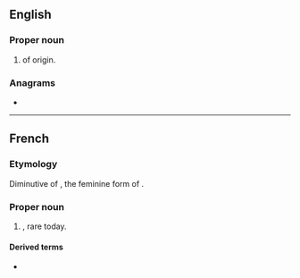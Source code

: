 ==English==

===Proper noun===
{{en-proper noun}}

# {{given name|female|from=French}} of {{etyl|fr|en}} origin.

===Anagrams===
* {{anagrams|en|lecontite}}

----

==French==

===Etymology===
Diminutive of {{m|fr|Nicole}}, the feminine form of {{m|fr|Nicolas}}.

===Proper noun===
{{fr-proper noun|f}}

# {{given name|female|lang=fr}}, rare today.

====Derived terms====
* {{l|fr|Colette}}